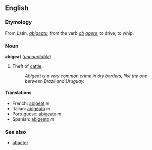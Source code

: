 ==English==
===Etymology===
From Latin, ''[[abigeatu]]'', from the verb ''[[ab]] [[agere]]'', to drive, to whip.

===Noun===
'''abigeat''' (''[[uncountable]]'')

#Theft of [[cattle]].
#:''Abigeat is a very common crime in dry borders, like the one between Brazil and Uruguay.''

====Translations====
*French: [[abigéat]] ''m''
*Italian: [[abigeato#Italian|abigeato]] ''m''
*Portuguese: [[abigeato#Portuguese|abigeato]] ''m''
*Spanish: [[abigeato#Spanish|abigeato]] ''m''

===See also===
*[[abactor]]